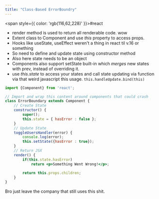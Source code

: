 ```yaml
---
title: "Class-Based ErrorBoundry"
---
```



<span style={{ color: 'rgb(116,62,228)' }}>#react</span>

<ImageZoom src="https://raw.githubusercontent.com/himanshu864/DevObs/refs/heads/main/Assets/Pasted%20image%2020240817161418.png" alt="Pasted image 20240817161418.png" />

- render method is used to return all renderable code. wow
- Extent class to Component and use *this* property to access props.
- Hooks like useState, useEffect weren't a thing in react til v.16 or something
- So need to define and update state using constructor method
- Also here state needs to be an object
- Components also support setState built-in which *merges* new states with prev, instead of overriding it.
- use *this.state* to access your states and call state updating via function via that weird javascript this usage. `this.handleUpdate.bind(this)`

```jsx
import {Component} from 'react';

// Import and wrap this content around components that could crash
class ErrorBoundary extends Component {
	// Create State
	constructor() {
		super();
		this.state = { hasError : false };
	}
	// Update State
	toggleUsersHandler(error) {
		console.log(error);
		this.setState({hasError : true});
	}
	// Return JSX
	render() {
		if(this.state.hasError)
			return <p>Something Went Wrong!</p>;
		
		return this.props.children;
	}
}
```

<ImageZoom src="https://raw.githubusercontent.com/himanshu864/DevObs/refs/heads/main/Assets/Pasted%20image%2020240817164023.png" alt="Pasted image 20240817164023.png" />
Bro just leave the company that still uses this shit.

